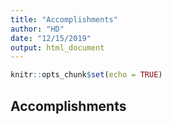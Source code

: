 ```yaml
---
title: "Accomplishments"
author: "HD"
date: "12/15/2019"
output: html_document
---
```


```r
knitr::opts_chunk$set(echo = TRUE)
```

## Accomplishments